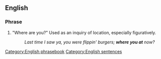 ==English==

===Phrase===
{{head|en|phrase|head=[[where]] [[you]] [[at]]}}

# {{label|en|proscribed|nonstandard|slang|set phrase}} "Where are you?" Used as an inquiry of location, especially figuratively.
#: ''Last time I saw ya, you were flippin' burgers; '''where you at''' now?''

[[Category:English phrasebook]]
[[Category:English sentences]]